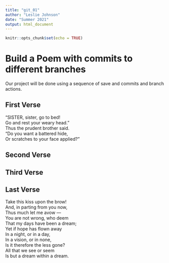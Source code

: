 ```yaml
---
title: "git_01"
author: "Leslie Johnson"
date: "Summer 2021"
output: html_document
---
```


```r
knitr::opts_chunk$set(echo = TRUE)
```
# Build a Poem with commits to different branches
Our project will be done using a sequence of save and commits and branch actions.
<!-- Do not modify or change any text in "!--" bracketed areas such as this --- these are instructions to
you, if you change any of this the git program will notice it and compromise your git merging strategy !-->

## First Verse 
<!--Put the first five lines of a poem by Lewis Carrol in this section!-->  
“SISTER, sister, go to bed!        
Go and rest your weary head.”        
Thus the prudent brother said.        
“Do you want a battered hide,        
Or scratches to your face applied?”        

## Second Verse
<!--Put the first five lines of a poem by Robert Frost here!-->



## Third Verse
<!--Put the first two verses of The Walrus and the Carpenter here!-->

## Last Verse
<!--Put a short poem of your choice 8-20 lines,here!-->

Take this kiss upon the brow!      
And, in parting from you now,      
Thus much let me avow —      
You are not wrong, who deem      
That my days have been a dream;      
Yet if hope has flown away      
In a night, or in a day,      
In a vision, or in none,      
Is it therefore the less gone?      
All that we see or seem      
Is but a dream within a dream.      